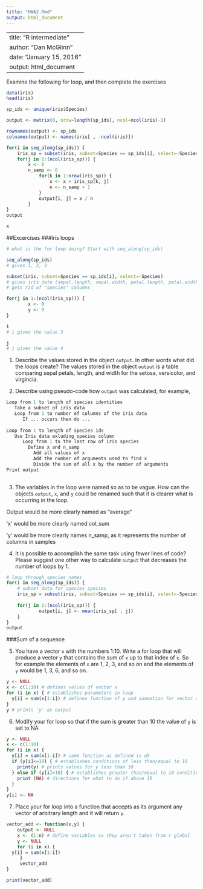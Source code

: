 ```yaml
---
title: "HWA2.Rmd"
output: html_document
---
```

---
title: "R intermediate"
author: "Dan McGlinn"
date: "January 15, 2016"
output: html_document
---

Examine the following for loop, and then complete the exercises

```r
data(iris)
head(iris)

sp_ids <- unique(iris$Species)

output <- matrix(0, nrow=length(sp_ids), ncol=ncol(iris)-1)

rownames(output) <- sp_ids
colnames(output) <- names(iris[ , -ncol(iris)])

for(i in seq_along(sp_ids)) {
    iris_sp = subset(iris, subset=Species == sp_ids[i], select=-Species)
    for(j in 1:(ncol(iris_sp))) {
        x <- 0
        n_samp <- 0
            for(k in 1:nrow(iris_sp)) {
                x <- x + iris_sp[k, j]
                n <- n_samp + 1
            }
            output[i, j] = x / n
        }
}
output

x

```
##Excercises
###Iris loops

```r
# what is the for loop doing? Start with seq_along(sp_ids)

seq_along(sp_ids)
# gives 1, 2, 3

subset(iris, subset=Species == sp_ids[i], select=-Species)
# gives iris data (sepal.length, sepal.width, petal.length, petal.width)
# gets rid of "species" columns

for(j in 1:(ncol(iris_sp))) {
        x <- 0
        y <- 0
}

i
# i gives the value 3

j
# j gives the value 4

```


1. Describe the values stored in the object `output`. In other words what did the 
loops create?
The values stored in the object `output` is a table comparing sepal petals, length, and width for the setosa, versicolor, and virgincia. 

2. Describe using pseudo-code how `output` was calculated, for example,
```r
Loop from 1 to length of species identities
   Take a subset of iris data 
   Loop from 1 to number of columns of the iris data
      If ... occurs then do ...  
      
Loop from 1 to length of species ids
   Use Iris data exluding species column
      Loop from 1 to the last row of iris species
        Define x and n_samp
          Add all values of x
          Add the number of arguments used to find x
          Divide the sum of all x by the number of arguments
Print output
          
```

3. The variables in the loop were named so as to be vague. How can the objects
`output`, `x`, and `y` could be renamed such that it is clearer what is occurring
in the loop.

Output would be more clearly named as "average"

'x' would be more clearly named col_sum

'y' would be more clearly names n_samp, as it represents the number of columns in samples

4. It is possible to accomplish the same task using fewer lines of code? Please suggest one other way to calculate `output` that decreases the number of loops
by 1. 

```r
# loop through species names
for(i in seq_along(sp_ids)) {
    # subset data for species species
    iris_sp = subset(iris, subset=Species == sp_ids[i], select=-Species)
    
    for(j in 1:(ncol(iris_sp))) {
            output[i, j] <- mean(iris_sp[ , j]) 
    }
}
output

```

###Sum of a sequence

5. You have a vector `x` with the numbers 1:10. Write a
for loop that will produce a vector `y` that contains the sum of `x` up to that
index of `x`. So for example the elements of `x` are 1, 2, 3, and so on and the 
elements of `y` would be 1, 3, 6, and so on. 

```r

y <- NULL
x <- c(1:10) # defines values of vector x
for (i in x) { # establishes parameters in loop 
  y[i] = sum(x[1:i]) # defines function of y and summation for vector output
}
y # prints 'y' as output

```

6. Modify your for loop so that if the sum is greater than 10 the value of `y`
is set to NA

```r

y <- NULL
x <- c(1:10)
for (i in x) {
  y[i] = sum(x[1:i]) # same function as defined in q5
  if (y[i]<=10) { # establishes conditions of less than/equal to 10
    print(y) # prints values for y less than 10
  } else if (y[i]>10) { # establishes greater than/equal to 10 condition
    print (NA) # directions for what to do if above 10
  }
} 
y[i] <- NA

```

7. Place your for loop into a function that accepts as its argument any vector
of arbitrary length and it will return `y`.

```r

vector_add <- function(x,y) {
    output <- NULL
    x <- (1:n) # define variables so they aren't taken from r global
    y <- NULL
    for (i in x) { 
  y[i] = sum(x[1:i])
     }
     vector_add
}

print(vector_add)


```

